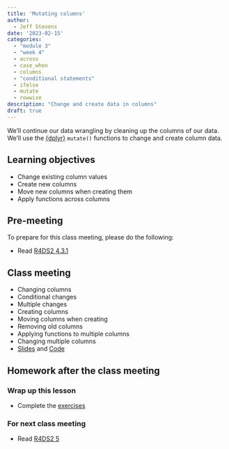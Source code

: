 ```yaml
---
title: 'Mutating columns'
author:
  - Jeff Stevens
date: '2023-02-15'
categories: 
  - "module 3"
  - "week 4"
  - across
  - case_when
  - columns
  - "conditional statements"
  - ifelse
  - mutate
  - rowwise
description: "Change and create data in columns"
draft: true
---
```


We'll continue our data wrangling by cleaning up the columns of our data. We'll use the [{dplyr}](https://dplyr.tidyverse.org) `mutate()` functions to change and create column data.

## Learning objectives

* Change existing column values
* Create new columns
* Move new columns when creating them
* Apply functions across columns

## Pre-meeting

To prepare for this class meeting, please do the following:

* Read [R4DS2 4.3.1](https://r4ds.hadley.nz/data-transform.html#sec-mutate){target='_blank'}

## Class meeting

* Changing columns
* Conditional changes
* Multiple changes
* Creating columns
* Moving columns when creating
* Removing old columns
* Applying functions to multiple columns
* Changing multiple columns
* [Slides](../../slides/11_mutating.qmd){target="_blank"} and [Code](../../code/11_mutating.html){target="_blank"}


## Homework after the class meeting
### Wrap up this lesson

* Complete the [exercises](https://jeffreyrstevens.shinyapps.io/dpavir2025_11_mutating/){target='_blank'}

### For next class meeting

* Read [R4DS2 5](https://r4ds.hadley.nz/workflow-pipes.html){target='_blank'}
